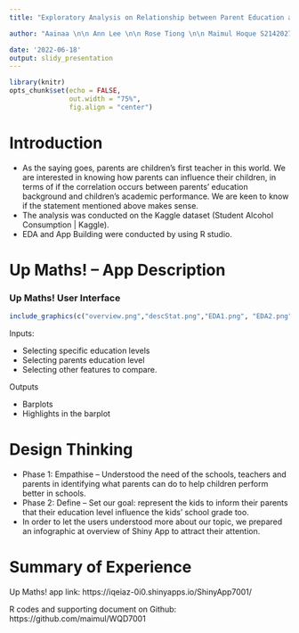 ```yaml
---
title: "Exploratory Analysis on Relationship between Parent Education and Children Success"

author: "Aainaa \n\n Ann Lee \n\n Rose Tiong \n\n Maimul Hoque S2142027 \n\n Noel Ng"

date: '2022-06-18'
output: slidy_presentation
---
```

```r
library(knitr)
opts_chunk$set(echo = FALSE,
               out.width = "75%", 
               fig.align = "center")
```




# Introduction
- As the saying goes, parents are children’s first teacher in this world. We are interested in knowing how parents can influence their children, in terms of if the correlation occurs between parents’ education background and children’s academic performance. We are keen to know if the statement mentioned above makes sense.
- The analysis was conducted on the Kaggle dataset (Student Alcohol Consumption | Kaggle).
- EDA and App Building were conducted by using R studio.

# Up Maths! – App Description

### Up Maths! User Interface

```r
include_graphics(c("overview.png","descStat.png","EDA1.png", "EDA2.png"))
```


Inputs:
  
  
- Selecting specific education levels
- Selecting parents education level
- Selecting other features to compare.
  
  
Outputs
  
  
- Barplots
- Highlights in the barplot



# Design Thinking
- Phase 1: Empathise – Understood the need of the schools, teachers and parents in identifying what parents can do to help children perform better in schools.
- Phase 2: Define – Set our goal: represent the kids to inform their parents that their education level influence the kids’ school grade too.
- In order to let the users understood more about our topic, we prepared an infographic at overview of Shiny App to attract their attention.


# Summary of Experience


Up Maths! app link: https://iqeiaz-0i0.shinyapps.io/ShinyApp7001/ 
  
  
  
R codes and supporting document on Github: https://github.com/maimul/WQD7001 



